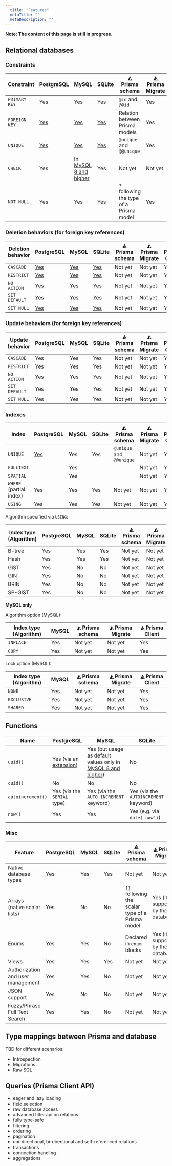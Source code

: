 ```yaml
---
  title: "Features"
  metaTitle: ""
  metaDescription: ""
---
```


**Note: The content of this page is still in progress.**

## Relational databases

### Constraints

| Constraint    | PostgreSQL                                                                      | MySQL                                                                                           | SQLite                                                                      | ◭ Prisma schema                          | ◭ Prisma Migrate | ◭ Prisma Client |
| ------------- | ------------------------------------------------------------------------------- | ----------------------------------------------------------------------------------------------- | --------------------------------------------------------------------------- | ---------------------------------------- | ---------------- | --------------- |
| `PRIMARY KEY` | Yes                                                                             | Yes                                                                                             | Yes                                                                         | `@id` and `@@id`                         | Yes              | Yes             |
| `FOREIGN KEY` | [Yes](./guides/database-workflows/foreign-keys/postgresql.md)                   | [Yes](./guides/database-workflows/foreign-keys/mysql.md)                                        | [Yes](./guides/database-workflows/foreign-keys/sqlite.md)                   | Relation between Prisma models           | Yes              | Yes             |
| `UNIQUE`      | [Yes](./guides/database-workflows/unique-constraints-and-indexes/postgresql.md) | [Yes](./guides/database-workflows/unique-constraints-and-indexes/mysql.md)                      | [Yes](./guides/database-workflows/unique-constraints-and-indexes/sqlite.md) | `@unique` and `@@unique`                 | Yes              | Yes             |
| `CHECK`       | Yes                                                                             | In [MySQL 8 and higher](https://mysqlserverteam.com/mysql-8-0-16-introducing-check-constraint/) | Yes                                                                         | Not yet                                  | Not yet          | Yes             |
| `NOT NULL`    | Yes                                                                             | Yes                                                                                             | Yes                                                                         | `?` following the type of a Prisma model | Yes              | Yes             |

### Deletion behaviors (for foreign key references)

| Deletion behavior | PostgreSQL                                                         | MySQL                                                         | SQLite                                                         | ◭ Prisma schema | ◭ Prisma Migrate | ◭ Prisma Client |
| ----------------- | ------------------------------------------------------------------ | ------------------------------------------------------------- | -------------------------------------------------------------- | --------------- | ---------------- | --------------- |
| `CASCADE`         | [Yes](./guides/database-workflows/cascading-deletes/postgresql.md) | [Yes](./guides/database-workflows/cascading-deletes/mysql.md) | [Yes](./guides/database-workflows/cascading-deletes/sqlite.md) | Not yet         | Not yet          | Yes             |
| `RESTRICT`        | [Yes](./guides/database-workflows/cascading-deletes/postgresql.md) | [Yes](./guides/database-workflows/cascading-deletes/mysql.md) | [Yes](./guides/database-workflows/cascading-deletes/sqlite.md) | Not yet         | Not yet          | Yes             |
| `NO ACTION`       | [Yes](./guides/database-workflows/cascading-deletes/postgresql.md) | [Yes](./guides/database-workflows/cascading-deletes/mysql.md) | [Yes](./guides/database-workflows/cascading-deletes/sqlite.md) | Not yet         | Not yet          | Yes             |
| `SET DEFAULT`     | [Yes](./guides/database-workflows/cascading-deletes/postgresql.md) | [Yes](./guides/database-workflows/cascading-deletes/mysql.md) | [Yes](./guides/database-workflows/cascading-deletes/sqlite.md) | Not yet         | Not yet          | Yes             |
| `SET NULL`        | [Yes](./guides/database-workflows/cascading-deletes/postgresql.md) | [Yes](./guides/database-workflows/cascading-deletes/mysql.md) | [Yes](./guides/database-workflows/cascading-deletes/sqlite.md) | Not yet         | Not yet          | Yes             |

### Update behaviors (for foreign key references)

| Update behavior | PostgreSQL | MySQL | SQLite | ◭ Prisma schema | ◭ Prisma Migrate | ◭ Prisma Client |
| --------------- | ---------- | ----- | ------ | --------------- | ---------------- | --------------- |
| `CASCADE`       | Yes        | Yes   | Yes    | Not yet         | Not yet          | Yes             |
| `RESTRICT`      | Yes        | Yes   | Yes    | Not yet         | Not yet          | Yes             |
| `NO ACTION`     | Yes        | Yes   | Yes    | Not yet         | Not yet          | Yes             |
| `SET DEFAULT`   | Yes        | Yes   | Yes    | Not yet         | Not yet          | Yes             |
| `SET NULL`      | Yes        | Yes   | Yes    | Not yet         | Not yet          | Yes             |

### Indexes

| Index                   | PostgreSQL                                                                      | MySQL | SQLite | ◭ Prisma schema          | ◭ Prisma Migrate | ◭ Prisma Client |
| ----------------------- | ------------------------------------------------------------------------------- | ----- | ------ | ------------------------ | ---------------- | --------------- |
| `UNIQUE`                | [Yes](./guides/database-workflows/unique-constraints-and-indexes/postgresql.md) | Yes   | Yes    | `@unique` and `@@unique` | Not yet          | Yes             |
| `FULLTEXT`              |                                                                                 | Yes   |        |                          | Not yet          | Yes             |
| `SPATIAL`               |                                                                                 | Yes   |        |                          | Not yet          | Yes             |
| `WHERE` (partial index) | Yes                                                                             | Yes   | Yes    | Not yet                  | Not yet          | Yes             |
| `USING`                 | Yes                                                                             | Yes   | Yes    | Not yet                  | Not yet          | Yes             |

Algorithm specified via `USING`:

| Index type (Algorithm) | PostgreSQL | MySQL | SQLite | ◭ Prisma schema | ◭ Prisma Migrate | ◭ Prisma Client |
| ---------------------- | ---------- | ----- | ------ | --------------- | ---------------- | --------------- |
| B-tree                 | Yes        | Yes   | Yes    | Not yet         | Not yet          | Yes             |
| Hash                   | Yes        | Yes   | Yes    | Not yet         | Not yet          | Yes             |
| GiST                   | Yes        | No    | No     | Not yet         | Not yet          | Yes             |
| GIN                    | Yes        | No    | No     | Not yet         | Not yet          | Yes             |
| BRIN                   | Yes        | No    | No     | Not yet         | Not yet          | Yes             |
| SP-GiST                | Yes        | No    | No     | Not yet         | Not yet          | Yes             |

**MySQL only**

Algorithm option (MySQL):

| Index type (Algorithm) | MySQL | ◭ Prisma schema | ◭ Prisma Migrate | ◭ Prisma Client |
| ---------------------- | ----- | --------------- | ---------------- | --------------- |
| `INPLACE`              | Yes   | Not yet         | Not yet          | Yes             |
| `COPY`                 | Yes   | Not yet         | Not yet          | Yes             |

Lock option (MySQL):

| Index type (Algorithm) | MySQL | ◭ Prisma schema | ◭ Prisma Migrate | ◭ Prisma Client |
| ---------------------- | ----- | --------------- | ---------------- | --------------- |
| `NONE`                 | Yes   | Not yet         | Not yet          | Yes             |
| `EXCLUSIVE`            | Yes   | Not yet         | Not yet          | Yes             |
| `SHARED`               | Yes   | Not yet         | Not yet          | Yes             |

## Functions

| Name              | PostgreSQL                                                  | MySQL                                                                                                                           | SQLite                                |
| ----------------- | ----------------------------------------------------------- | ------------------------------------------------------------------------------------------------------------------------------- | ------------------------------------- |
| `uuid()`          | Yes (via an [extension](http://www.ossp.org/pkg/lib/uuid/)) | Yes (but usage as default values only in [MySQL 8 and higher](https://dev.mysql.com/doc/refman/8.0/en/data-type-defaults.html)) | No                                    |
| `cuid()`          | No                                                          | No                                                                                                                              | No                                    |
| `autoincrement()` | Yes (via the `SERIAL` type)                                 | Yes (via the `AUTO_INCREMENT` keyword)                                                                                          | Yes (via the `AUTOINCREMENT` keyword) |
| `now()`           | Yes                                                         | Yes                                                                                                                             | Yes (e.g. via `date('now')`)          |

### Misc

| Feature                           | PostgreSQL | MySQL | SQLite | ◭ Prisma schema                                  | ◭ Prisma Migrate                   | ◭ Prisma Client |
| --------------------------------- | ---------- | ----- | ------ | ------------------------------------------------ | ---------------------------------- | --------------- |
| Native database types             | Yes        | Yes   | Yes    | Not yet                                          | Not yet                            | Yes             |
| Arrays (native scalar lists)      | Yes        | No    | No     | `[]` following the scalar type of a Prisma model | Yes (if supported by the database) | Yes             |
| Enums                             | Yes        | Yes   | No     | Declared in `enum` blocks                        | Yes (if supported by the database) | Yes             |
| Views                             | Yes        | Yes   | Yes    | Not yet                                          | Not yet                            | No              |
| Authorization and user management | Yes        | Yes   | No     | Not yet                                          | Not yet                            | Not yet         |
| JSON support                      | Yes        | No    | No     | Not yet                                          | Not yet                            | Not yet         |
| Fuzzy/Phrase Full Text Search     | Yes        | Yes   | No     | Not yet                                          | Not yet                            | Not yet         |

## Type mappings between Prisma and database

TBD for different scenarios:

- Introspection
- Migrations
- Raw SQL

## Queries (Prisma Client API)

- eager and lazy loading
- field selection
- raw database access
- advanced filter api on relations
- fully type-safe
- filtering
- ordering
- pagination
- uni-directional, bi-directional and self-referenced relations
- transactions
- connection handling
- aggregations
